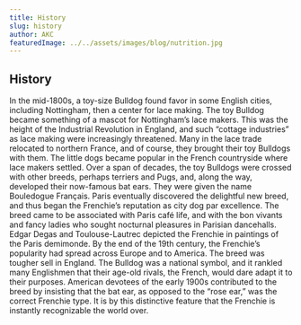 ```yaml
---
title: History
slug: history
author: AKC
featuredImage: ../../assets/images/blog/nutrition.jpg
---
```


## History

In the mid-1800s, a toy-size Bulldog found favor in some English
cities, including Nottingham, then a center for lace making. The
toy Bulldog became something of a mascot for Nottingham’s lace
makers. This was the height of the Industrial Revolution in
England, and such “cottage industries” as lace making were
increasingly threatened. Many in the lace trade relocated to
northern France, and of course, they brought their toy Bulldogs
with them. The little dogs became popular in the French
countryside where lace makers settled. Over a span of decades, the
toy Bulldogs were crossed with other breeds, perhaps terriers and
Pugs, and, along the way, developed their now-famous bat ears.
They were given the name Bouledogue Français. Paris eventually
discovered the delightful new breed, and thus began the Frenchie’s
reputation as city dog par excellence. The breed came to be
associated with Paris café life, and with the bon vivants and
fancy ladies who sought nocturnal pleasures in Parisian
dancehalls. Edgar Degas and Toulouse-Lautrec depicted the Frenchie
in paintings of the Paris demimonde. By the end of the 19th
century, the Frenchie’s popularity had spread across Europe and to
America. The breed was tougher sell in England. The Bulldog was a
national symbol, and it rankled many Englishmen that their age-old
rivals, the French, would dare adapt it to their purposes.
American devotees of the early 1900s contributed to the breed by
insisting that the bat ear, as opposed to the “rose ear,” was the
correct Frenchie type. It is by this distinctive feature that the
Frenchie is instantly recognizable the world over.

